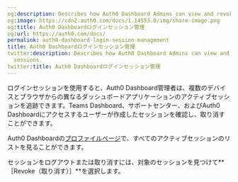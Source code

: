 ```yaml
---
og:description: Describes how Auth0 Dashboard Admins can view and revoke login sessions.
og:image: https://cdn2.auth0.com/docs/1.14553.0/img/share-image.png
og:title: Auth0 Dashboardログインセッション管理
og:url: https://auth0.com/docs/
permalink: auth0-dashboard-login-session-management
title: Auth0 Dashboardログインセッション管理
twitter:description: Describes how Auth0 Dashboard Admins can view and revoke login
  sessions.
twitter:title: Auth0 Dashboardログインセッション管理
---
```


ログインセッションを使用すると、Auth0 Dashboard管理者は、複数のデバイスとブラウザからの異なるダッシュボードアプリケーションのアクティブセッションを追跡できます。Teams Dashboard、サポートセンター、およびAuth0 Dashboardにアクセスするユーザーが作成したセッションを確認し、取り消すことができます。

Auth0 Dashboardの[プロファイルページ](https://manage.auth0.com/#/profile/sessions)で、すべてのアクティブセッションのリストを見ることができます。

セッションをログアウトまたは取り消すには、対象のセッションを見つけて**［Revoke（取り消す）］**を選択します。